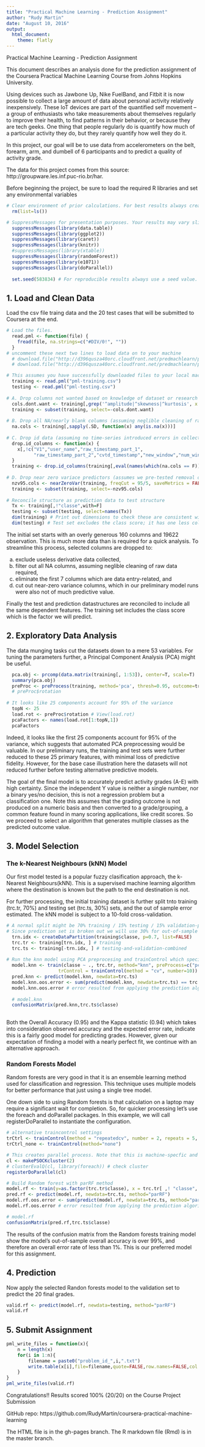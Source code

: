 ```yaml
---
title: "Practical Machine Learning - Prediction Assignment"
author: "Rudy Martin"
date: "August 10, 2016"
output: 
  html_document: 
    theme: flatly
---
```


Practical Machine Learning - Prediction Assignment

This document describes an analysis done for the prediction assignment of the Coursera Practical Machine Learning Course from Johns Hopkins University. 

Using devices such as Jawbone Up, Nike FuelBand, and Fitbit it is now possible to collect a large amount of data about personal activity relatively inexpensively. These IoT devices are part of the quantified self movement – a group of enthusiasts who take measurements about themselves regularly to improve their health, to find patterns in their behavior, or because they are tech geeks. One thing that people regularly do is quantify how much of a particular activity they do, but they rarely quantify how well they do it. 

In this project, our goal will be to use data from accelerometers on the belt, forearm, arm, and dumbell of 6 participants and to predict a quality of activity grade.

The data for this project comes from this source: http://groupware.les.inf.puc-rio.br/har. 

Before beginning the project, be sure to load the required R libraries and set any environmental variables

```r
# Clear environment of prior calculations. For best results always create/use an R project to run this.
  rm(list=ls())

# SuppressMessages for presentation purposes. Your results may vary slightly based on versions installed.
  suppressMessages(library(data.table))
  suppressMessages(library(ggplot2))
  suppressMessages(library(caret))
  suppressMessages(library(knitr))
  #suppressMessages(library(xtable))
  suppressMessages(library(randomForest))
  suppressMessages(library(e1071))
  suppressMessages(library(doParallel))
  
  set.seed(583834) # For reproducible results always use a seed value. 
```
## 1. Load and Clean Data

Load the csv file traing data and the 20 test cases that will be submitted to Coursera at the end.

```r
# Load the files. 
  read.pml <- function(file) {
    fread(file, na.strings=c("#DIV/0!", ""))
  } 
# uncomment these next two lines to load data on to your machine
  # download.file("http://d396qusza40orc.cloudfront.net/predmachlearn/pml-training.csv", "pml-training.csv")
  # download.file("http://d396qusza40orc.cloudfront.net/predmachlearn/pml-testing.csv", "pml-testing.csv")

# This assumes you have successfully downloaded files to your local machine.
  training <- read.pml("pml-training.csv")
  testing <- read.pml("pml-testing.csv")
  
# A. Drop columns not wanted based on knowledge of dataset or research focus.
  cols.dont.want <- training[,grep('^amplitude|^skewness|^kurtosis', x = names(training) )]
  training <- subset(training, select=-cols.dont.want)
  
# B. Drop all NA/nearly blank columns (assuming neglible cleaning of raw data required).
  na.cols <- training[,sapply(.SD, function(x) any(is.na(x)))]
  
# C. Drop id data (assuming no time-series introduced errors in collection or transmission of data).
  drop.id_columns <- function(x) {
    x[,!c("V1","user_name","raw_timestamp_part_1",
          "raw_timestamp_part_2","cvtd_timestamp","new_window","num_window"),with=F]
  }
  training <- drop.id_columns(training[,eval(names(which(na.cols == F))),with=F])
  
# D. Drop near zero variace predictors (assumes we pre-tested removal of only zero variance data).
  nzv95.cols <- nearZeroVar(training, freqCut = 95/5, saveMetrics = FALSE)
  training <- subset(training, select=-nzv95.cols)
  
# Reconcile structure as prediction data to test structure
  Tx <- training[,!"classe",with=F]
  testing <- subset(testing, select=names(Tx))
  dim(training) # Print out dimensions to check these are consistent with one difference.
  dim(testing) # Test set excludes the class score; it has one less column than testing.
```
The initial set starts with an overly generous 160 columns and 19622 observation. This is much more data than is required for a quick analysis. To streamline this process, selected columns are dropped to:

a) exclude useless derivative data collected, 
b) filter out all NA columns, assuming neglible cleaning of raw data required,
c) eliminate the first 7 columns which are data entry-related, and
d) cut out near-zero variance columns, which in our preliminary model runs were also not of much predictive value.

Finally the test and prediction datastructures are reconciled to include all the same dependent features. The training set includes the class score which is the factor we will predict.

## 2. Exploratory Data Analysis

The data munging tasks cut the datasets down to a mere 53 variables. For tuning the parameters further, a Principal Component Analysis (PCA) might be useful.


```r
  pca.obj <- prcomp(data.matrix(training[, 1:53]), center=T, scale=T)
  summary(pca.obj)
  preProc <- preProcess(training, method='pca', thresh=0.95, outcome=training$classe)
  # preProc$rotation
  
# It looks like 25 components account for 95% of the variance
  topN <- 25
  load.rot <- preProc$rotation # View(load.rot)
  pcaFactors <- names(load.rot[1:topN,1])
  pcaFactors
```

Indeed, it looks like the first 25 components account for 95% of the variance, which suggests that automated PCA preprocessing would be valuable. In our preliminary runs, the training and test sets were further reduced to these 25 primary features, with minimal loss of predictive fidelity. However, for the base case illustration here the datasets will not reduced further before testing alternative predictive models.

The goal of the final model is to accurately predict activity grades (A-E) with high certainty. Since the independent Y value is neither a single number, nor a binary yes/no decision, this is not a regression problem but a classification one. Note this assumes that the grading outcome is not produced on a numeric basis and then converted to a grade/grouping, a common feature found in many scoring applications, like credit scores. So we proceed to select an algorithm that generates multiple classes as the predicted outcome value.


## 3. Model Selection

### The k-Nearest Neighbours (kNN) Model

Our first model tested is a popular fuzzy clasification approach, the k-Nearest Neighbours(kNN). This is a supervised machine learning algorithm where the destination is known but the path to the end destination is not.
    
For further processing, the initial training dataset is further split tnto training (trc.tr, 70%) and testing set (trc.ts, 30%) sets, and the out of sample error estimated.  The kNN model is subject to a 10-fold cross-validation.


```r
# A normal split might be 70% training / 15% testing / 15% validation-prediction.
# Since prediction set is broken out we will use 30% for out-of-sample testing
  trn.idx <- createDataPartition(training$classe, p=0.7, list=FALSE)
  trc.tr <- training[trn.idx, ] # training
  trc.ts <- training[-trn.idx, ] # testing-and-validation-combined
  
# Run the knn model using PCA preprocesing and trainControl which specifies the type of resampling.
  model.knn <- train(classe ~ ., trc.tr, method="knn", preProcess=c("pca"), metric="Accuracy",
                   trControl = trainControl(method = "cv", number=10))
  pred.knn <- predict(model.knn, newdata=trc.ts)
  model.knn.oos.error <- sum(predict(model.knn, newdata=trc.ts) == trc.ts$classe)/nrow(trc.ts)
  model.knn.oos.error # error resulted from applying the prediction algorithm to a new data set
  
  # model.knn
  confusionMatrix(pred.knn,trc.ts$classe)
  
```

Both the Overall Accuracy (0.95) and the Kappa statistic (0.94) which takes into consideration observed accuracy and the expected error rate, indicate this is a fairly good model for predicting grades. However, given our expectation of finding a model with a nearly perfect fit, we continue with an alternative approach.


### Random Forests Model

Random forests are very good in that it is an ensemble learning method used for classification and regression.  This technique uses multiple models for better performance that just using a single tree model. 

One down side to using Random forests is that calculation on a laptop may require a significant wait for completion. So, for quicker processing let's use the foreach and doParallel packages. In this example, we will call registerDoParallel to instantiate the configuration. 

```r
# alternative traincontrol settings
trCtrl <- trainControl(method = "repeatedcv", number = 2, repeats = 5, allowParallel = TRUE)
trCtrl_none <- trainControl(method="none")

# This creates parallel process. Note that this is machine-specfic and may not work on all setups.
cl <- makePSOCKcluster(2)
# clusterEvalQ(cl, library(foreach)) # check cluster
registerDoParallel(cl)

# Build Random forest with parRF method
model.rf <- train(y=as.factor(trc.tr$classe), x = trc.tr[ ,! "classe", with = F], tuneGrid=data.frame(mtry=3), trControl=trCtrl, method="parRF")
pred.rf <- predict(model.rf, newdata=trc.ts, method="parRF")
model.rf.oos.error <- sum(predict(model.rf, newdata=trc.ts, method="parRF") == trc.ts$classe)/nrow(trc.ts)
model.rf.oos.error # error resulted from applying the prediction algorithm to a new data set

# model.rf
confusionMatrix(pred.rf,trc.ts$classe)

```


The results of the confusion matrix from the Random forests training model show the model's out-of-sample overall accuracy is over 99%, and therefore an overall error rate of less than 1%. This is our preferred model for this assignment.


## 4. Prediction

Now apply the selected Randon forests model to the validation set to predict the 20 final grades.

```r


valid.rf <- predict(model.rf, newdata=testing, method="parRF")
valid.rf

```


## 5. Submit Assignment


```r

pml_write_files = function(x){
    n = length(x)
    for(i in 1:n){
        filename = paste0("problem_id_",i,".txt")
        write.table(x[i],file=filename,quote=FALSE,row.names=FALSE,col.names=FALSE)
    }
}
pml_write_files(valid.rf)
```

Congratulations!! Results scored 100% (20/20) on the Course Project Submission

GitHub repo: https://github.com/RudyMartin/coursera-practical-machine-learning

The HTML file is in the gh-pages branch.
The R markdown file (Rmd) is in the master branch. 

